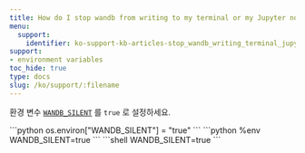 ```yaml
---
title: How do I stop wandb from writing to my terminal or my Jupyter notebook output?
menu:
  support:
    identifier: ko-support-kb-articles-stop_wandb_writing_terminal_jupyter_notebook_output
support:
- environment variables
toc_hide: true
type: docs
slug: /ko/support/:filename
---
```


환경 변수 [`WANDB_SILENT`](/ko/guides/models/track/environment-variables) 를 `true` 로 설정하세요.

<Tabs>
<Tab title="Python">
```python
os.environ["WANDB_SILENT"] = "true"
```
</Tab>
<Tab title="Tab">
```python
%env WANDB_SILENT=true
```
</Tab>
<Tab title="Tab">
```shell
WANDB_SILENT=true
```
</Tab>
</Tabs>
